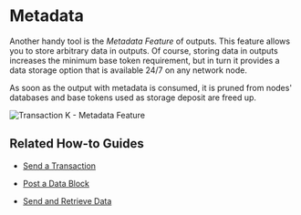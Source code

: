 
# Metadata

Another handy tool is the _Metadata Feature_ of outputs. This feature allows you to store arbitrary data in outputs.
Of course, storing data in outputs increases the minimum base token requirement, but in turn it provides a data storage
option that is available 24/7 on any network node.

As soon as the output with metadata is consumed, it is pruned from nodes' databases and base tokens used as storage
deposit are freed up.

![Transaction K - Metadata Feature](/img/stardust_explanations/stardust_ledger_anatomy/simple_transaction/tx_K.svg)

## Related How-to Guides

<Tabs>
<TabItem value="wallet.rs" label="wallet.rs" >

- [Send a Transaction](https://wiki.iota.org/shimmer/wallet.rs/how_tos/outputs_and_transactions/send_transaction/)

</TabItem>
<TabItem value="iota.rs" label="iota.rs">

- [Post a Data Block](https://wiki.iota.org/shimmer/iota.rs/how_tos/post_block/)

</TabItem>
<TabItem value="iota.js" label="iota.js">

- [Send and Retrieve Data](https://wiki.iota.org/shimmer/iotajs/how_tos/data/)

</TabItem>
</Tabs>
